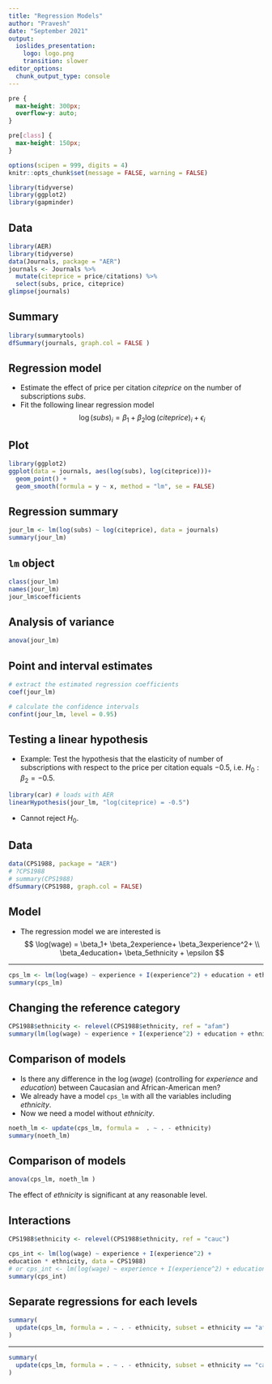 ```yaml
---
title: "Regression Models"
author: "Pravesh"
date: "September 2021"
output: 
  ioslides_presentation:
    logo: logo.png
    transition: slower
editor_options: 
  chunk_output_type: console
---
```


```css
pre {
  max-height: 300px;
  overflow-y: auto;
}

pre[class] {
  max-height: 150px;
}
```

```r
options(scipen = 999, digits = 4)
knitr::opts_chunk$set(message = FALSE, warning = FALSE)

```

```r
library(tidyverse)
library(ggplot2)
library(gapminder)
```



## Data

```r
library(AER)
library(tidyverse)
data(Journals, package = "AER")
journals <- Journals %>% 
  mutate(citeprice = price/citations) %>% 
  select(subs, price, citeprice)
glimpse(journals)
```

## Summary

```r
library(summarytools)
dfSummary(journals, graph.col = FALSE ) 
```

## Regression model

- Estimate the effect of price per citation $citeprice$ on the number of subscriptions $subs$.
- Fit the following linear regression model
$$
\log(subs)_i = \beta_1 + \beta_2\log(citeprice)_i+ \epsilon_i
$$

## Plot {.smaller}
```r
library(ggplot2)
ggplot(data = journals, aes(log(subs), log(citeprice)))+
  geom_point() +
  geom_smooth(formula = y ~ x, method = "lm", se = FALSE) 
```


## Regression summary

```r
jour_lm <- lm(log(subs) ~ log(citeprice), data = journals)
summary(jour_lm)
```

## `lm` object
```r
class(jour_lm)
names(jour_lm)
jour_lm$coefficients
```


## Analysis of variance
```r
anova(jour_lm)
```

## Point and interval estimates

```r
# extract the estimated regression coefficients
coef(jour_lm)
```

```r
# calculate the confidence intervals
confint(jour_lm, level = 0.95)
```

## Testing a linear hypothesis {.smaller}

- Example: Test the hypothesis that the elasticity of number of subscriptions with respect to the price per citation equals $-0.5$, i.e. $H_0:\beta_2=-0.5$.

```r
library(car) # loads with AER
linearHypothesis(jour_lm, "log(citeprice) = -0.5")
```
- Cannot reject $H_0$.



## Data

```r
data(CPS1988, package = "AER")
# ?CPS1988
# summary(CPS1988)
dfSummary(CPS1988, graph.col = FALSE)

```


## Model
- The regression model we are interested is
$$
\log(wage) = \beta_1+ \beta_2experience+ \beta_3experience^2+ \\ \beta_4education+ \beta_5ethnicity + \epsilon
$$




---

```r
cps_lm <- lm(log(wage) ~ experience + I(experience^2) + education + ethnicity, data = CPS1988)
summary(cps_lm)
```


## Changing the reference category

```r
CPS1988$ethnicity <- relevel(CPS1988$ethnicity, ref = "afam")
summary(lm(log(wage) ~ experience + I(experience^2) + education + ethnicity, data = CPS1988))
```


## Comparison of models {.smaller}
- Is there any difference in the $\log(wage)$ (controlling for $experience$ and $education$) between Caucasian and African-American men?
- We already have a model `cps_lm` with all the variables including $ethnicity$.
- Now we need a model without $ethnicity$.
```r
noeth_lm <- update(cps_lm, formula =  . ~ . - ethnicity)
summary(noeth_lm)
```


## Comparison of models

```r
anova(cps_lm, noeth_lm )
```
The effect of $ethnicity$ is significant at any reasonable level.


## Interactions

```r
CPS1988$ethnicity <- relevel(CPS1988$ethnicity, ref = "cauc")
```


```r
cps_int <- lm(log(wage) ~ experience + I(experience^2) +
education * ethnicity, data = CPS1988)
# or cps_int <- lm(log(wage) ~ experience + I(experience^2) + education + ethnicity + education:ethnicity, data = CPS1988)
summary(cps_int)
```


## Separate regressions for each levels

```r
summary(
  update(cps_lm, formula = . ~ . - ethnicity, subset = ethnicity == "afam")
)
```


---


```r
summary(
  update(cps_lm, formula = . ~ . - ethnicity, subset = ethnicity == "cauc")
)
```
